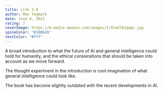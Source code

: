 ```yaml
---
title: Life 3.0
author: Max Tegmark
date: June 4, 2021
rating: 7
coverImage: https://m.media-amazon.com/images/I/41oUl8JqogL.jpg
spineColor: "#180b26"
textColor: "#fff"
---
```


A broad introduction to what the future of AI and general intelligence could hold for humanity, and the ethical consierations that should be taken into account as we move forward.

The thought experiment in the introduction is cool imagination of what general intelligence could look like.

The book has become slighlty outdated with the recent developments in AI.
